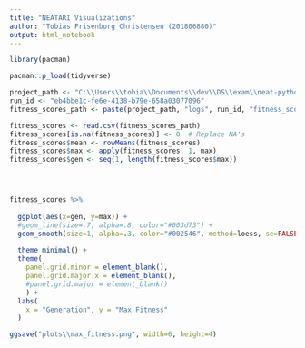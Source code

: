 ```yaml
---
title: "NEATARI Visualizations"
author: "Tobias Frisenborg Christensen (201806880)"
output: html_notebook
---
```


```r

library(pacman)

pacman::p_load(tidyverse)

project_path <- "C:\\Users\\tobia\\Documents\\dev\\DS\\exam\\neat-python"
run_id <- "eb4bbe1c-fe6e-4138-b79e-658a03077096"
fitness_scores_path <- paste(project_path, "logs", run_id, "fitness_scores.csv", sep="\\")

fitness_scores <- read.csv(fitness_scores_path)
fitness_scores[is.na(fitness_scores)] <- 0  # Replace NA's
fitness_scores$mean <- rowMeans(fitness_scores)
fitness_scores$max <- apply(fitness_scores, 1, max)
fitness_scores$gen <- seq(1, length(fitness_scores$max))




fitness_scores %>%
  
  ggplot(aes(x=gen, y=max)) +
  #geom_line(size=.7, alpha=.8, color="#003d73") +
  geom_smooth(size=1, alpha=.3, color="#002546", method=loess, se=FALSE) + 
  
  theme_minimal() +
  theme(
    panel.grid.minor = element_blank(),
    panel.grid.major.x = element_blank(),
    #panel.grid.major = element_blank()
    ) +
  labs(
    x = "Generation", y = "Max Fitness"
  )

ggsave("plots\\max_fitness.png", width=6, height=4)

```
